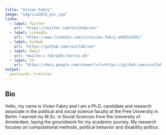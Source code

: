 ```yaml
---
title: "Vivien Fabry"
image: "img/ica2023_pic.jpg"
links:
  - label: Twitter
    url: "https://twitter.com/ViviFabrien"
  - label: LinkedIn
    url: "https://www.linkedin.com/in/vivien-fabry-a49552205/"
  - label: GitHub
    url: "https://github.com/vivifabrien"
  - label: Email
    url: "mailto:v.fabry@fu-berlin.de"
  - label: CV
    url: "https://docs.google.com/viewer?url=https://github.com/vivifabrien/vivifabrien.github.io/raw/master/cv/CVVivienFabry.pdf"
output:
  postcards::trestles
---
```

 
## Bio

Hello, my name is Vivien Fabry and I am a Ph.D. candidate and research associate in the political and social science faculty at the Free University in Berlin. I earned my M.Sc. in Social Sciences from the University of Amsterdam, laying the groundwork for my academic journey. My research focuses on computational methods, political behavior and disability politics. 
